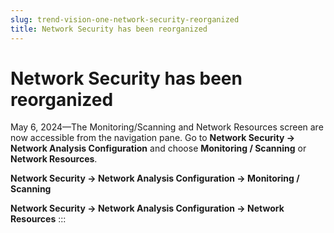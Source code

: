 ```yaml
---
slug: trend-vision-one-network-security-reorganized
title: Network Security has been reorganized
---
```

# Network Security has been reorganized

May 6, 2024—The Monitoring/Scanning and Network Resources screen are now accessible from the navigation pane. Go to **Network Security → Network Analysis Configuration** and choose **Monitoring / Scanning** or **Network Resources**.

**Network Security → Network Analysis Configuration → Monitoring / Scanning**

**Network Security → Network Analysis Configuration → Network Resources**
:::
